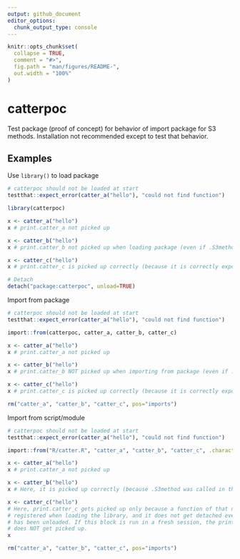 ```yaml
---
output: github_document
editor_options: 
  chunk_output_type: console
---
```


<!-- README.md is generated from README.Rmd. Please edit that file -->

```r
knitr::opts_chunk$set(
  collapse = TRUE,
  comment = "#>",
  fig.path = "man/figures/README-",
  out.width = "100%"
)
```

# catterpoc

Test package (proof of concept) for behavior of import package for S3 methods.
Installation not recommended except to test that behavior.

## Examples

Use `library()` to load package

```r

# catterpoc should not be loaded at start
testthat::expect_error(catter_a("hello"), "could not find function")

library(catterpoc)

x <- catter_a("hello") 
x # print.catter_a not picked up

x <- catter_b("hello") 
x # print.catter_b not picked up when loading package (even if .S3method was called)

x <- catter_c("hello") 
x # print.catter_c is picked up correctly (because it is correctly exported in NAMESPACE)

# Detach
detach("package:catterpoc", unload=TRUE)

```


Import from package

```r

# catterpoc should not be loaded at start
testthat::expect_error(catter_a("hello"), "could not find function")

import::from(catterpoc, catter_a, catter_b, catter_c)

x <- catter_a("hello") 
x # print.catter_a not picked up

x <- catter_b("hello") 
x # print.catter_b NOT picked up when importing from package (even if .S3method was called)

x <- catter_c("hello") 
x # print.catter_c is picked up correctly (because it is correctly exported in NAMESPACE)

rm("catter_a", "catter_b", "catter_c", pos="imports")

```


Import from script/module

```r

# catterpoc should not be loaded at start
testthat::expect_error(catter_a("hello"), "could not find function")

import::from("R/catter.R", "catter_a", "catter_b", "catter_c", .character_only=TRUE)

x <- catter_a("hello") 
x # print.catter_a not picked up

x <- catter_b("hello") 
x # Here, it is picked up correctly (because .S3method was called in the module)

x <- catter_c("hello") 
# Here, print.catter_c gets picked up only because a function of that name got
# registered when loading the library, and it does not get detached even if package 
# has been unloaded. If this block is run in a fresh session, the print method
# does NOT get picked up.
x

rm("catter_a", "catter_b", "catter_c", pos="imports")

```
